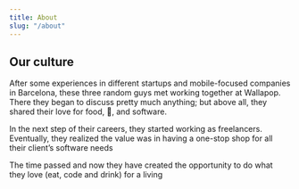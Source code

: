```yaml
---
title: About
slug: "/about"
---
```


## Our culture

After some experiences in different startups and mobile-focused companies in Barcelona, these three random guys met working together at Wallapop. There they began to discuss pretty much anything; but above all, they shared their love for food, 🍺, and software.

In the next step of their careers, they started working as freelancers. Eventually, they realized the value was in having a one-stop shop for all their client’s software needs

The time passed and now they have created the opportunity to do what they love (eat, code and drink) for a living

